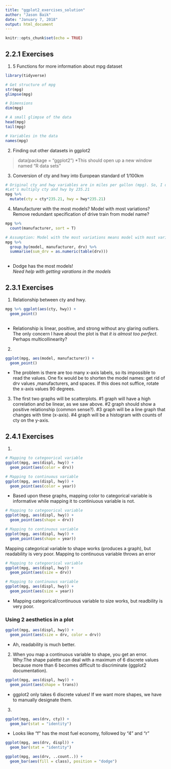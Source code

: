 ```yaml
---
title: "ggplot2_exercises_solution"
author: "Jason Baik"
date: "January 7, 2018"
output: html_document
---
```


```r
knitr::opts_chunk$set(echo = TRUE)
```



## 2.2.1 Exercises


1. 5 Functions for more information about mpg dataset
```r
library(tidyverse)
```

```r
# Get structure of mpg
str(mpg)
glimpse(mpg)

# Dimensions
dim(mpg)

# A small glimpse of the data
head(mpg)
tail(mpg)

# Variables in the data
names(mpg)

```

2. Finding out other datasets in ggplot2
  
  > data(package = "ggplot2") 
*This should open up a new window named "R data sets"

3. Conversion of cty and hwy into European standard of 1/100km
```r
# Original cty and hwy variables are in miles per gallon (mpg). So, I did some research online: (https://www.unitjuggler.com/convert-fuelconsumption-from-mpg-to-lper100km.html) 
#Let's multiply cty and hwy by 235.21
mpg %>% 
  mutate(cty = cty*235.21, hwy = hwy*235.21)


```

4. Manufacturer with the most models? Model with most variations? Remove redundant specification of drive train from model name?
```r
mpg %>% 
  count(manufacturer, sort = T)

# Assumption: Model with the most variations means model with most variations in drv variable
mpg %>% 
  group_by(model, manufacturer, drv) %>% 
  summarise(sum_drv = as.numeric(table(drv)))
  

```
* Dodge has the most models!  
_Need help with getting varations in the models_

## 2.3.1 Exercises


1. Relationship between cty and hwy.
```r
mpg %>% ggplot(aes(cty, hwy)) +
  geom_point()
  
```

* Relationship is linear, positive, and strong without any glaring outliers. The only concern I have about the plot is that _it is almost too perfect_. Perhaps multicollinearity?

2.
```r
ggplot(mpg, aes(model, manufacturer)) +
  geom_point()
```
* The problem is there are too many x-axis labels, so its impossible to read the values. One fix would be to shorten the model names: get rid of drv values ,manufacturers, and spaces. If this does not suffice, rotate the x-axis values 90 degrees.

3. The first two graphs will be scatterplots. #1 graph will have a high correlation and be linear, as we saw above. #2 graph should show a positive relationship (common sense?). #3 graph will be a line graph that changes with time (x-axis). #4 graph will be a histogram with counts of cty on the y-axis.



## 2.4.1 Exercises


1.
```r
# Mapping to categoorical variable
ggplot(mpg, aes(displ, hwy)) +
  geom_point(aes(color = drv))

# Mapping to continuous variable
ggplot(mpg, aes(displ, hwy)) +
  geom_point(aes(color = year))
```
* Based upon these graphs, mapping color to categorical variable is informative while mapping it to continiuous variable is not. 

```r
# Mapping to categoorical variable
ggplot(mpg, aes(displ, hwy)) +
  geom_point(aes(shape = drv))

# Mapping to continuous variable
ggplot(mpg, aes(displ, hwy)) +
  geom_point(aes(shape = year))
```


Mapping categorical variable to shape works (produces a graph), but readability is very poor. Mapping to continuous variable throws an error

```r
# Mapping to categoorical variable
ggplot(mpg, aes(displ, hwy)) +
  geom_point(aes(size = drv))

# Mapping to continuous variable
ggplot(mpg, aes(displ, hwy)) +
  geom_point(aes(size = year))
```
* Mapping categorical/continuous variable to size works, but readbility is very poor.


### Using 2 aesthetics in a plot
```r
ggplot(mpg, aes(displ, hwy)) +
  geom_point(aes(size = drv, color = drv))

```
* Ah, readability is much better.

2. When you map a continuous variable to shape, you get an error. Why:The shape palette can deal with a maximum of 6 discrete values because more than 6 becomes difficult to discriminate (ggplot2 documentation).

```r
ggplot(mpg, aes(displ, hwy)) +
  geom_point(aes(shape = trans))
```
* ggplot2 only takes 6 discrete values! If we want more shapes, we have to manually designate them.

3.
```r
ggplot(mpg, aes(drv, cty)) +
  geom_bar(stat = "identity")
```
* Looks like "f" has the most fuel economy, followed by "4" and "r"

```r
ggplot(mpg, aes(drv, displ)) +
  geom_bar(stat = "identity")

ggplot(mpg, aes(drv, ..count..)) +
  geom_bar(aes(fill = class), position = "dodge")
```


